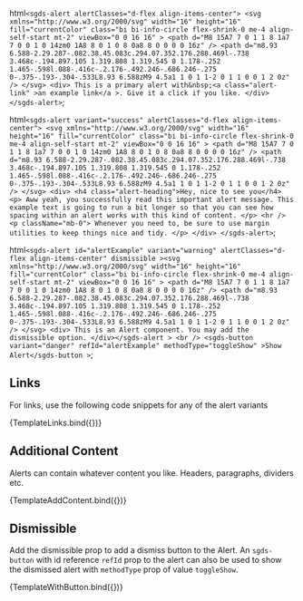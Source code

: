   html`
    <sgds-alert alertClasses="d-flex align-items-center">
      <svg
        xmlns="http://www.w3.org/2000/svg"
        width="16"
        height="16"
        fill="currentColor"
        class="bi bi-info-circle flex-shrink-0 me-4 align-self-start mt-2"
        viewBox="0 0 16 16"
      >
        <path
          d="M8 15A7 7 0 1 1 8 1a7 7 0 0 1 0 14zm0 1A8 8 0 1 0 8 0a8 8 0 0 0 0 16z"
        />
        <path
          d="m8.93 6.588-2.29.287-.082.38.45.083c.294.07.352.176.288.469l-.738 3.468c-.194.897.105 1.319.808 1.319.545 0 1.178-.252 1.465-.598l.088-.416c-.2.176-.492.246-.686.246-.275 0-.375-.193-.304-.533L8.93 6.588zM9 4.5a1 1 0 1 1-2 0 1 1 0 0 1 2 0z"
        />
      </svg>
      <div>
        This is a primary alert with&nbsp;<a class="alert-link"
          >an example link</a
        >. Give it a click if you like.
      </div>
    </sgds-alert>
  `;

  html`
    <sgds-alert variant="success" alertClasses="d-flex align-items-center">
     <svg
        xmlns="http://www.w3.org/2000/svg"
        width="16"
        height="16"
        fill="currentColor"
        class="bi bi-info-circle flex-shrink-0 me-4 align-self-start mt-2"
        viewBox="0 0 16 16"
      >
        <path
          d="M8 15A7 7 0 1 1 8 1a7 7 0 0 1 0 14zm0 1A8 8 0 1 0 8 0a8 8 0 0 0 0 16z"
        />
        <path
          d="m8.93 6.588-2.29.287-.082.38.45.083c.294.07.352.176.288.469l-.738 3.468c-.194.897.105 1.319.808 1.319.545 0 1.178-.252 1.465-.598l.088-.416c-.2.176-.492.246-.686.246-.275 0-.375-.193-.304-.533L8.93 6.588zM9 4.5a1 1 0 1 1-2 0 1 1 0 0 1 2 0z"
        />
      </svg>
      <div>
        <h4 class="alert-heading">Hey, nice to see you</h4>
        <p>
          Aww yeah, you successfully read this important alert message. This
          example text is going to run a bit longer so that you can see how
          spacing within an alert works with this kind of content.
        </p>
        <hr />
        <p className="mb-0">
          Whenever you need to, be sure to use margin utilities to keep things
          nice and tidy.
        </p>
      </div>
    </sgds-alert>
  `;

  html`
    <sgds-alert
      id="alertExample"
      variant="warning"
      alertClasses="d-flex align-items-center"
      dismissible
      ><svg
        xmlns="http://www.w3.org/2000/svg"
        width="16"
        height="16"
        fill="currentColor"
        class="bi bi-info-circle flex-shrink-0 me-4 align-self-start mt-2"
        viewBox="0 0 16 16"
      >
        <path
          d="M8 15A7 7 0 1 1 8 1a7 7 0 0 1 0 14zm0 1A8 8 0 1 0 8 0a8 8 0 0 0 0 16z"
        />
        <path
          d="m8.93 6.588-2.29.287-.082.38.45.083c.294.07.352.176.288.469l-.738 3.468c-.194.897.105 1.319.808 1.319.545 0 1.178-.252 1.465-.598l.088-.416c-.2.176-.492.246-.686.246-.275 0-.375-.193-.304-.533L8.93 6.588zM9 4.5a1 1 0 1 1-2 0 1 1 0 0 1 2 0z"
        />
      </svg>
      <div>
        This is an Alert component. You may add the dismissible option.
      </div></sgds-alert
    >
    <br />
    <sgds-button variant="danger" refId="alertExample" methodType="toggleShow"
      >Show Alert</sgds-button
    >
  `;

## Links

For links, use the following code snippets for any of the alert variants

<Canvas>
  <Story name='Links'>{TemplateLinks.bind({})}</Story>
</Canvas>

## Additional Content

Alerts can contain whatever content you like. Headers, paragraphs, dividers etc.

<Canvas>
  <Story name='Additional Content'>{TemplateAddContent.bind({})}</Story>
</Canvas>

## Dismissible

Add the dismissible prop to add a dismiss button to the Alert. An `sgds-button` with id reference `refId` prop to the alert can also be used to show the dismissed alert with `methodType` prop of value `toggleShow`.

<Canvas>
  <Story
    name='Dismissible'
    args={{ alertClasses: "d-flex align-items-center" }}
  >
    {TemplateWithButton.bind({})}
  </Story>
</Canvas>
